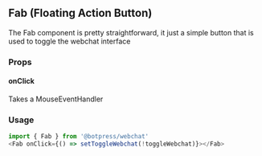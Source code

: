 ## Fab (Floating Action Button)

The Fab component is pretty straightforward, it just a simple button that is used to toggle the webchat interface

### Props

#### onClick

Takes a MouseEventHandler

### Usage

```ts
import { Fab } from '@botpress/webchat'
<Fab onClick={() => setToggleWebchat(!toggleWebchat)}></Fab>
```
